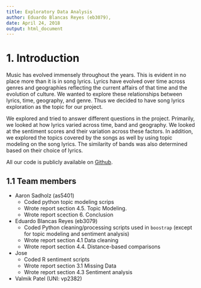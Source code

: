 ```yaml
---
title: Exploratory Data Analysis
author: Eduardo Blancas Reyes (eb3079), 
date: April 24, 2018
output: html_document
---
```


# 1. Introduction

Music has evolved immensely throughout the years. This is evident in no place more than it is in song lyrics. Lyrics have evolved over time across genres and geographies reflecting the current affairs of that time and the evolution of culture. We wanted to explore these relationships between lyrics, time, geography, and genre. Thus we decided to have song lyrics exploration as the topic for our project.


We explored and tried to answer different questions in the project. Primarily, we looked at how lyrics varied across time, band and geography. We looked at the sentiment scores and their variation across these factors. In addition, we explored the topics covered by the songs as well by using topic modeling on the song lyrics. The similarity of bands was also determined based on their choice of lyrics.

All our code is publicly available on [Github](https://github.com/edublancas/song-lyrics).

## 1.1 Team members

* Aaron Sadholz (as5401)
    - Coded python topic modeling scrips
    - Wrote report section 4.5. Topic Modeling.
    - Wrote report scection 6. Conclusion
    
* Eduardo Blancas Reyes (eb3079)
    - Coded Python cleaning/processing scripts used in `boostrap` (except for topic modeling and sentiment analysis)
    - Wrote report section 4.1 Data cleaning
    - Wrote report section 4.4. Distance-based comparisons

* Jose
    - Coded R sentiment scripts
    - Wrote report section 3.1 Missing Data
    - Wrote report section 4.3 Sentiment analysis
    
* Valmik Patel (UNI: vp2382)
    
